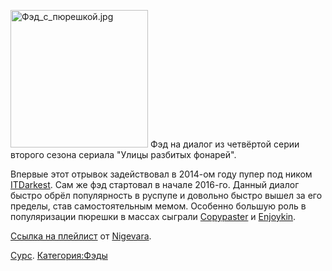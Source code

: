 [[File:Фэд с пюрешкой.jpg|left|thumb|220x220px]]
Фэд на диалог из четвёртой серии второго сезона сериала "Улицы разбитых фонарей". 

Впервые этот отрывок задействовал в 2014-ом году пупер под ником [https://www.youtube.com/user/ITDarkest ITDarkest]. Сам же фэд стартовал в начале 2016-го. Данный диалог быстро обрёл популярность в руспупе и довольно быстро вышел за его пределы, став самостоятельным мемом. Особенно большую роль в популяризации пюрешки в массах сыграли [https://www.youtube.com/channel/UCXDupUw3OPCbvFzlSYJyNfg Copypaster] и [https://www.youtube.com/channel/UCIIDymHgUB6wD91-h8wlZdQ Enjoykin].

[https://www.youtube.com/playlist?list=PLQBN7JBesnxX8pmGsSVwkTeFQKl68TXue Ссылка на плейлист] от [[Nigevara]].

[https://www.youtube.com/watch?v=oTD1K3V3q1c Сурс].
[[Категория:Фэды]]